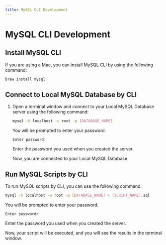 ```yaml
---
title: MySQL CLI Development
---
```


# MySQL CLI Development

## Install MySQL CLI

If you are using a Mac, you can install MySQL CLI by using the following command:

```bash
brew install mysql
```

## Connect to Local MySQL Database by CLI

1. Open a terminal window and connect to your Local MySQL Database server using the following command:

    ```bash
    mysql -h localhost -u root -p [DATABASE_NAME]
    ```

    You will be prompted to enter your password.

    ```
    Enter password:
    ```

    Enter the password you used when you created the server.

    Now, you are connected to your Local MySQL Database.

## Run MySQL Scripts by CLI

To run MySQL scripts by CLI, you can use the following command:

```bash
mysql -h localhost -u root -p [DATABASE_NAME] < [SCRIPT_NAME].sql
```

You will be prompted to enter your password.

```
Enter password:
```

Enter the password you used when you created the server.

Now, your script will be executed, and you will see the results in the terminal window.
